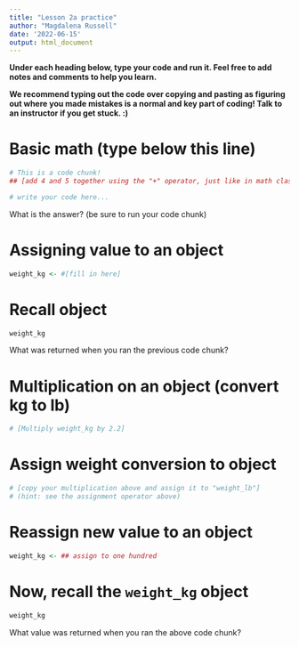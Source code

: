 ```yaml
---
title: "Lesson 2a practice"
author: "Magdalena Russell"
date: '2022-06-15'
output: html_document
---
```


__Under each heading below, type your code and run it. Feel free to add notes and comments to help you learn.__ 

__We recommend typing out the code over copying and pasting as figuring out where you made mistakes is a normal and key part of coding! Talk to an instructor if you get stuck. :)__



# Basic math (type below this line)

```r
# This is a code chunk!
## [add 4 and 5 together using the "+" operator, just like in math class :)]

# write your code here...

```

What is the answer? (be sure to run your code chunk) 


# Assigning value to an object

```r
weight_kg <- #[fill in here]

```

# Recall object

```r
weight_kg

```

What was returned when you ran the previous code chunk?


# Multiplication on an object (convert kg to lb)

```r
# [Multiply weight_kg by 2.2]


```

# Assign weight conversion to object

```r
# [copy your multiplication above and assign it to "weight_lb"]
# (hint: see the assignment operator above)


```


# Reassign new value to an object

```r
weight_kg <- ## assign to one hundred


```

# Now, recall the `weight_kg` object

```r
weight_kg

```

What value was returned when you ran the above code chunk?

